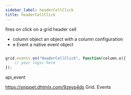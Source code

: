 ```yaml
---
sidebar_label: headerCellClick
title: headerCellClick
---
```



          


<Short>

fires on click on a grid header cell


</Short>



- column		object		an object with a column configuration
- e				Event		a native event object


~~~js

grid.events.on("HeaderCellClick", function(column,e){
    // your logic here
});


~~~
 api_event

<Descr>



</Descr>



https://snippet.dhtmlx.com/9zeyp4ds	Grid. Events

